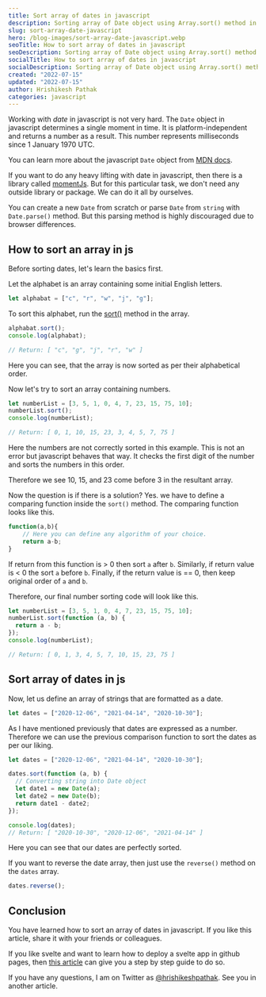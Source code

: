 ```yaml
---
title: Sort array of dates in javascript
description: Sorting array of Date object using Array.sort() method in javascript. This help you to sort your data as per their occurrence in time.
slug: sort-array-date-javascript
hero: /blog-images/sort-array-date-javascript.webp
seoTitle: How to sort array of dates in javascript
seoDescription: Sorting array of Date object using Array.sort() method in javascript. This help you to sort your data as per their occurrence in time.
socialTitle: How to sort array of dates in javascript
socialDescription: Sorting array of Date object using Array.sort() method in javascript. This help you to sort your data as per their occurrence in time.
created: "2022-07-15"
updated: "2022-07-15"
author: Hrishikesh Pathak
categories: javascript
---
```


Working with _date_ in javascript is not very hard. The `Date` object in javascript determines a single moment in time. It is platform-independent and returns a number as a result. This number represents milliseconds since 1 January 1970 UTC.

You can learn more about the javascript `Date` object from [MDN docs](https://developer.mozilla.org/en-US/docs/Web/JavaScript/Reference/Global_Objects/Date).

If you want to do any heavy lifting with date in javascript, then there is a library called [momentJs](https://momentjs.com). But for this particular task, we don't need any outside library or package. We can do it all by ourselves.

You can create a new `Date` from scratch or parse `Date` from `string` with `Date.parse()` method. But this parsing method is highly discouraged due to browser differences.

## How to sort an array in js

Before sorting dates, let's learn the basics first.

Let the alphabet is an array containing some initial English letters.

```js
let alphabat = ["c", "r", "w", "j", "g"];
```

To sort this alphabet, run the [sort()](https://developer.mozilla.org/en-US/docs/Web/JavaScript/Reference/Global_Objects/Array/sort) method in the array.

```js
alphabat.sort();
console.log(alphabat);

// Return: [ "c", "g", "j", "r", "w" ]
```

Here you can see, that the array is now sorted as per their alphabetical order.

Now let's try to sort an array containing numbers.

```js
let numberList = [3, 5, 1, 0, 4, 7, 23, 15, 75, 10];
numberList.sort();
console.log(numberList);

// Return: [ 0, 1, 10, 15, 23, 3, 4, 5, 7, 75 ]
```

Here the numbers are not correctly sorted in this example. This is not an error but javascript behaves that way. It checks the first digit of the number and sorts the numbers in this order.

Therefore we see 10, 15, and 23 come before 3 in the resultant array.

Now the question is if there is a solution? Yes. we have to define a comparing function inside the `sort()` method. The comparing function looks like this.

```js
function(a,b){
	// Here you can define any algorithm of your choice.
	return a-b;
}
```

If return from this function is > 0 then sort `a` after `b`. Similarly, if return value is < 0 the sort `a` before `b`. Finally, if the return value is == 0, then keep original order of `a` and `b`.

Therefore, our final number sorting code will look like this.

```js
let numberList = [3, 5, 1, 0, 4, 7, 23, 15, 75, 10];
numberList.sort(function (a, b) {
  return a - b;
});
console.log(numberList);

// Return: [ 0, 1, 3, 4, 5, 7, 10, 15, 23, 75 ]
```

## Sort array of dates in js

Now, let us define an array of strings that are formatted as a date.

```js
let dates = ["2020-12-06", "2021-04-14", "2020-10-30"];
```

As I have mentioned previously that dates are expressed as a number. Therefore we can use the previous comparison function to sort the dates as per our liking.

```js
let dates = ["2020-12-06", "2021-04-14", "2020-10-30"];

dates.sort(function (a, b) {
  // Converting string into Date object
  let date1 = new Date(a);
  let date2 = new Date(b);
  return date1 - date2;
});

console.log(dates);
// Return: [ "2020-10-30", "2020-12-06", "2021-04-14" ]
```

Here you can see that our dates are perfectly sorted.

If you want to reverse the date array, then just use the `reverse()` method on the `dates` array.

```js
dates.reverse();
```

## Conclusion

You have learned how to sort an array of dates in javascript. If you like this article, share it with your friends or colleagues.

If you like svelte and want to learn how to deploy a svelte app in github pages, then [this article](https://hrishikeshpathak.com/blog/svelte-gh-pages) can give you a step by step guide to do so.

If you have any questions, I am on Twitter as [@hrishikeshpathak](https://twitter.com/hrishikshpathak). See you in another article.
